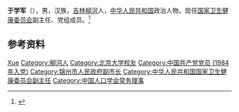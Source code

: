 {{Otheruses|other=名为于学军的其他人物|于学军}}

'''于学军'''（{{bd|1964年|3月|}}），男，汉族，[[吉林|吉林]][[柳河县|柳河]]人，[[中华人民共和国|中华人民共和国]]政治人物，现任[[中华人民共和国国家卫生健康委员会|国家卫生健康委员会]]副主任、党组成员。<ref>{{Cite web|title=于学军|url=http://www.nhc.gov.cn/wjw/wld/201901/eaadb69f10cc4d25ad9db6b5884b0300.shtml|accessdate=2020-12-11|work=中华人民共和国国家卫生健康委员会|archive-date=2021-12-31|archive-url=https://web.archive.org/web/20211231184533/http://www.nhc.gov.cn/wjw/wld/201901/eaadb69f10cc4d25ad9db6b5884b0300.shtml}}</ref>

== 参考资料 ==
{{reflist}}

{{中国人物小作品}}
{{Navboxes
| title  = 于学军在[[中国人口学会|中国人口学会]]的职务
| list1  =
{{中国人口学会第六届理事会}}
{{中国人口学会第七届理事会}}
{{中国人口学会第八届理事会}}
}}

{{Authority control}}
{{DEFAULTSORT:Yu于}}
[[Category:于姓|Xue]]
[[Category:柳河人|Category:柳河人]]
[[Category:北京大学校友|Category:北京大学校友]]
[[Category:中国共产党党员_(1984年入党)|Category:中国共产党党员 (1984年入党)]]
[[Category:锦州市人民政府副市长|Category:锦州市人民政府副市长]]
[[Category:中华人民共和国国家卫生健康委员会副主任|Category:中华人民共和国国家卫生健康委员会副主任]]
[[Category:中国人口学会常务理事|Category:中国人口学会常务理事]]
